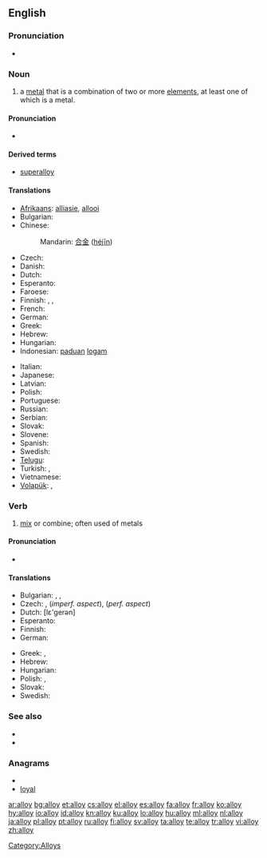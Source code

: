 ==English==

===Pronunciation===
* {{audio|en-us-alloy.ogg|Audio (US)}}

===Noun===
{{en-noun}}

# a [[metal]] that is a combination of two or more [[element]]s, at least one of which is a metal.

====Pronunciation====
* {{IPA|/ˈælɔɪ/}}

====Derived terms====
* [[superalloy]]

====Translations====
{{trans-top|metal combined of more elements}}
* [[Afrikaans]]: [[alliasie]], [[allooi]]
* Bulgarian: {{t-|bg|сплав}}
* Chinese:
*: Mandarin: [[合金]] ([[héjīn]])
* Czech: {{t+|cs|slitina|f}}
* Danish: {{t-|da|legering|c}}
* Dutch: {{t+|nl|legering|f}}
* Esperanto: {{t-|eo|alojo|xs=Esperanto}}
* Faroese: {{t|fo|málmbland|xs=Faroese}}
* Finnish: {{t-|fi|seos}}, {{t+|fi|metalliseos}}, {{t+|fi|lejeerinki}}
* French: {{t+|fr|alliage|m}}
* German: {{t+|de|Legierung|f}}
* Greek: {{t+|el|κράμα|n|tr=kráma}}
* Hebrew: {{t+|he|סגסוגת|f}}
* Hungarian: {{t+|hu|ötvözet}}
* Indonesian: [[padu|paduan]] [[logam]]
{{trans-mid}}
* Italian: {{t+|it|lega|f}}
* Japanese: {{t+|ja|合金|tr=ごうきん, gōkin}}
* Latvian: {{t|lv|sakausējums|m|xs=Latvian}}
* Polish: {{t|pl|stop|m}}
* Portuguese: {{t+|pt|liga|f}}
* Russian: {{t+|ru|сплав|m|tr=spláv}}
* Serbian: {{t-|sr|slitina|f}}
* Slovak: {{t|sk|zliatina|f}}
* Slovene: {{t+|sl|zlitina|f}}
* Spanish: {{t+|es|aleación|f}}
* Swedish: {{t+|sv|legering|c}}
* [[Telugu]]: {{t|te|మిశ్రమలోహం|tr=miSramalOhaM}}
* Turkish: {{t+|tr|alaşım}}, {{t+|tr|halita}}
* Vietnamese: {{t+|vi|hợp kim|xs=Vietnamese}}
* [[Volapük]]: {{t|vo|laliad}}, {{qualifier|obsolete}} {{t|vo|metalamig}}
{{trans-bottom}}

===Verb===
{{en-verb}}

# [[mix]] or combine; often used of metals

====Pronunciation====
* {{IPA|/əˈlɔɪ/}}

====Translations====
{{trans-top|mix or combine}}
* Bulgarian: {{t|bg|сплавям}},  {{t|bg|смесвам}},  {{t|bg|легирам}}
* Czech: {{t|cs|legovat}}, {{t|cs|slévat}} (''imperf. aspect''), {{t|cs|slít}} (''perf. aspect'')
* Dutch: {{t+|nl|legeren}} [lε'gerən]
* Esperanto: {{t|eo|aloji|xs=Esperanto}}
* Finnish: {{t+|fi|seostaa}}
* German: {{t|de|legieren}}
{{trans-mid}}
* Greek: {{t|el|κραματοποιώ|tr=kramatopió}}, {{t|el|νοθεύω|tr=nothévo}}
* Hebrew: {{t|he|נתך|m|tr=nétekh}}
* Hungarian: {{t|hu|ötvöz}}
* Polish: {{t|pl|stapiać}}, {{t|pl|stopić}}
* Slovak: {{t|sk|zliať}}
* Swedish: {{t-|sv|legera}}
{{trans-bottom}}

===See also===
* {{pedialite}}
* {{Wikisource1911Enc Citation|Alloys}}

===Anagrams===
* {{alphagram|alloy}}
* [[loyal#English|loyal]]

[[Category:Alloys]]

[[ar:alloy]]
[[bg:alloy]]
[[et:alloy]]
[[cs:alloy]]
[[el:alloy]]
[[es:alloy]]
[[fa:alloy]]
[[fr:alloy]]
[[ko:alloy]]
[[hy:alloy]]
[[io:alloy]]
[[id:alloy]]
[[kn:alloy]]
[[ku:alloy]]
[[lo:alloy]]
[[hu:alloy]]
[[ml:alloy]]
[[nl:alloy]]
[[ja:alloy]]
[[pl:alloy]]
[[pt:alloy]]
[[ru:alloy]]
[[fi:alloy]]
[[sv:alloy]]
[[ta:alloy]]
[[te:alloy]]
[[tr:alloy]]
[[vi:alloy]]
[[zh:alloy]]